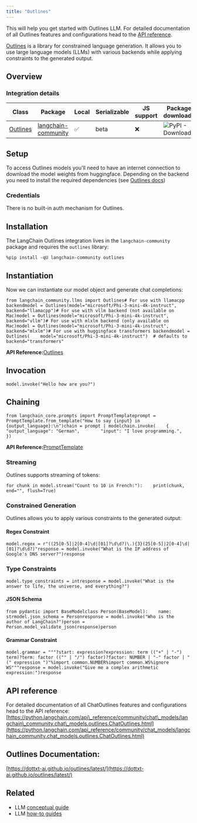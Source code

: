 ```yaml
---
title: "Outlines"
---
```


This will help you get started with Outlines LLM. For detailed documentation of all Outlines features and configurations head to the [API reference](https://python.langchain.com/api_reference/community/llms/langchain_community.llms.outlines.Outlines.html).

[Outlines](https://github.com/outlines-dev/outlines) is a library for constrained language generation. It allows you to use large language models (LLMs) with various backends while applying constraints to the generated output.

## Overview

### Integration details

| Class                                                                                                                 | Package                                                                                | Local | Serializable | JS support | Package downloads                                                                        | Package latest                                                                        |
| --------------------------------------------------------------------------------------------------------------------- | -------------------------------------------------------------------------------------- | ----- | ------------ | ---------- | ---------------------------------------------------------------------------------------- | ------------------------------------------------------------------------------------- |
| [Outlines](https://python.langchain.com/api_reference/community/llms/langchain_community.llms.outlines.Outlines.html) | [langchain-community](https://python.langchain.com/api_reference/community/index.html) | ✅     | beta         | ❌          | ![PyPI - Downloads](/images/oss/integrations/llms/outlines/pypi/dm/langchain-community) | ![PyPI - Version](/images/oss/integrations/llms/outlines/pypi/v/langchain-community) |

## Setup

To access Outlines models you'll need to have an internet connection to download the model weights from huggingface. Depending on the backend you need to install the required dependencies (see [Outlines docs](https://dottxt-ai.github.io/outlines/latest/installation/))

### Credentials

There is no built-in auth mechanism for Outlines.

## Installation

The LangChain Outlines integration lives in the `langchain-community` package and requires the `outlines` library:

```
%pip install -qU langchain-community outlines
```

## Instantiation

Now we can instantiate our model object and generate chat completions:

```
from langchain_community.llms import Outlines# For use with llamacpp backendmodel = Outlines(model="microsoft/Phi-3-mini-4k-instruct", backend="llamacpp")# For use with vllm backend (not available on Mac)model = Outlines(model="microsoft/Phi-3-mini-4k-instruct", backend="vllm")# For use with mlxlm backend (only available on Mac)model = Outlines(model="microsoft/Phi-3-mini-4k-instruct", backend="mlxlm")# For use with huggingface transformers backendmodel = Outlines(    model="microsoft/Phi-3-mini-4k-instruct")  # defaults to backend="transformers"
```

**API Reference:**[Outlines](https://python.langchain.com/api_reference/community/llms/langchain_community.llms.outlines.Outlines.html)

## Invocation

```
model.invoke("Hello how are you?")
```

## Chaining

```
from langchain_core.prompts import PromptTemplateprompt = PromptTemplate.from_template("How to say {input} in {output_language}:\n")chain = prompt | modelchain.invoke(    {        "output_language": "German",        "input": "I love programming.",    })
```

**API Reference:**[PromptTemplate](https://python.langchain.com/api_reference/core/prompts/langchain_core.prompts.prompt.PromptTemplate.html)

### Streaming

Outlines supports streaming of tokens:

```
for chunk in model.stream("Count to 10 in French:"):    print(chunk, end="", flush=True)
```

### Constrained Generation

Outlines allows you to apply various constraints to the generated output:

#### Regex Constraint

```
model.regex = r"((25[0-5]|2[0-4]\d|[01]?\d\d?)\.){3}(25[0-5]|2[0-4]\d|[01]?\d\d?)"response = model.invoke("What is the IP address of Google's DNS server?")response
```

### Type Constraints

```
model.type_constraints = intresponse = model.invoke("What is the answer to life, the universe, and everything?")
```

#### JSON Schema

```
from pydantic import BaseModelclass Person(BaseModel):    name: strmodel.json_schema = Personresponse = model.invoke("Who is the author of LangChain?")person = Person.model_validate_json(response)person
```

#### Grammar Constraint

```
model.grammar = """?start: expression?expression: term (("+" | "-") term)?term: factor (("" | "/") factor)?factor: NUMBER | "-" factor | "(" expression ")"%import common.NUMBER%import common.WS%ignore WS"""response = model.invoke("Give me a complex arithmetic expression:")response
```

## API reference

For detailed documentation of all ChatOutlines features and configurations head to the API reference: [https://python.langchain.com/api\_reference/community/chat\_models/langchain\_community.chat\_models.outlines.ChatOutlines.html](https://python.langchain.com/api_reference/community/chat_models/langchain_community.chat_models.outlines.ChatOutlines.html)

## Outlines Documentation:

[https://dottxt-ai.github.io/outlines/latest/](https://dottxt-ai.github.io/outlines/latest/)

## Related

* LLM [conceptual guide](/src/oss/concepts/text_llms)
* LLM [how-to guides](/src/oss/how_to/#llms)
